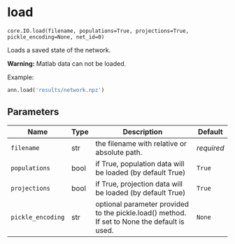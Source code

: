 # load { #ANNarchy.core.IO.load }

`core.IO.load(filename, populations=True, projections=True, pickle_encoding=None, net_id=0)`

Loads a saved state of the network.

**Warning:** Matlab data can not be loaded.

Example:

```python
ann.load('results/network.npz')
```

## Parameters

| Name              | Type   | Description                                                                                  | Default    |
|-------------------|--------|----------------------------------------------------------------------------------------------|------------|
| `filename`        | str    | the filename with relative or absolute path.                                                 | _required_ |
| `populations`     | bool   | if True, population data will be loaded (by default True)                                    | `True`     |
| `projections`     | bool   | if True, projection data will be loaded (by default True)                                    | `True`     |
| `pickle_encoding` | str    | optional parameter provided to the pickle.load() method. If set to None the default is used. | `None`     |